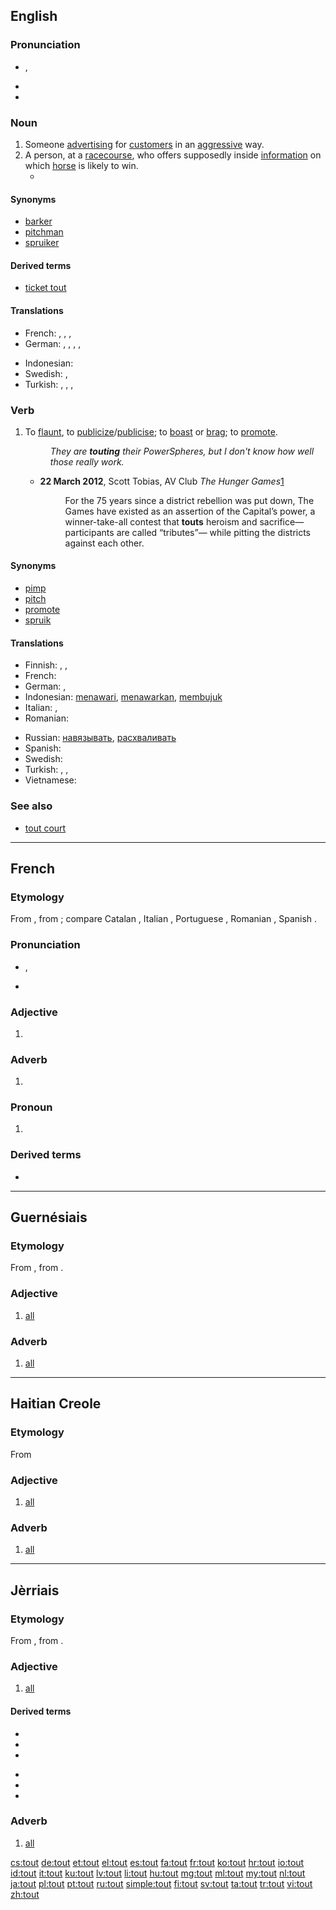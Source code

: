 {{also|toût}}
==English==
{{was wotd|2009|January|22}}

===Pronunciation===
* {{IPA|/taʊt/}}, {{X-SAMPA|/taUt/}}
* {{audio|en-us-tout.ogg|Audio (US)}}
* {{rhymes|aʊt}}

===Noun===
{{wikipedia}}
{{en-noun}}

# Someone [[advertise|advertising]] for [[customer|customers]] in an [[aggressive]] way.
# A person, at a [[racecourse]], who offers supposedly inside [[information]] on which [[horse]] is likely to win.
#*{{quote-book|year=1905|author=[[w:Emma Orczy|Baroness Emmuska Orczy]]
|title=[[w:The Case of Miss Elliott|The Hocussing of Cigarette]]
|chapter=2|url=http://openlibrary.org/works/OL8479084W
|passage=No one, however, would have anything to do with him, as Mr. Keeson's orders in those respects were very strict&thinsp;; he had often threatened any one of his ''employés'' with instant dismissal if he found him in company with one of these '''touts'''.}}

====Synonyms====
* [[barker]]
* [[pitchman]]
* [[spruiker]]

====Derived terms====
* [[ticket tout]]

====Translations====
{{trans-top|someone advertising for customers in an aggressive way}}
* French: {{t+|fr|racoleur|m}},  {{t-|fr|vendeur ambulant|m}},  {{t+|fr|rabatteur|m}},  {{t+|fr|pronostiqueur|m}}
* German: {{qualifier|US}} {{t-|de|Drogenvermittler|m}}, {{qualifier|US}} {{t-|de|Drogenvermittlerin|f}}, {{qualifier|UK}} {{t-|de|Kartenschwarzhändler|m}}, {{qualifier|UK}} {{t-|de|Kartenschwarzhändlerin|f}}, {{t-|de|Schlepperin|f}}
{{trans-mid}}
* Indonesian: {{t+|id|calo}}
* Swedish: {{t-|sv|biljettförsäljare (illegal)}}, {{t-|sv|kundvärvare}}
* Turkish: {{t-|tr|arsız satıcı}}, {{t+|tr|çığırtkan}}, {{t+|tr|karaborsacı}}, {{t+|tr|tahminci}}
{{trans-bottom}}

===Verb===
{{en-verb}}

# {{transitive}} To [[flaunt]], to [[publicize]]/[[publicise]]; to [[boast]] or [[brag]]; to [[promote]].
#: ''They are '''touting''' their PowerSpheres, but I don't know how well those really work.''
#* '''22 March 2012''', Scott Tobias, AV Club ''The Hunger Games''[http://www.avclub.com/articles/the-hunger-games,71293/]
#*: For the 75 years since a district rebellion was put down, The Games have existed as an assertion of the Capital’s power, a winner-take-all contest that '''touts''' heroism and sacrifice—participants are called “tributes”— while pitting the districts against each other.

====Synonyms====
* [[pimp]]
* [[pitch]]
* [[promote]]
* [[spruik]]

====Translations====
{{trans-top|To flaunt, to publicize/publicise; to boast or brag; to promote}}
* Finnish: {{t+|fi|kehua}}, {{t+|fi|ylistää}}, {{t+|fi|mainostaa}}
* French: {{t+|fr|racoler}}
* German: {{l|de|aufdringlich}} {{t+|de|ankündigen}}, {{t+|de|werben}} {{l|de|für}}
* Indonesian: [[tawar|menawari]], [[tawar|menawarkan]], [[bujuk|membujuk]]
* Italian: {{t+|it|pubblicizzare}}, {{t+|it|propagandare}}
* Romanian: {{t+|ro|racola}}
{{trans-mid}}
* Russian: [[навязывать]], [[расхваливать]]
* Spanish: {{t+|es|presumir}}
* Swedish: {{t-|sv|pracka (på ngn en vara)}}
* Turkish: {{l|tr|çığırtkanlık}} {{t+|tr|etmek}}, {{l|tr|müşteri}} {{t+|tr|toplamak}}, {{l|tr|tiyo}} {{t+|tr|vermek}}
* Vietnamese: {{t+|vi|công bố}}
{{trans-bottom}}

===See also===
* [[tout court]]

----

==French==

===Etymology===
From {{etyl|fro|fr}} {{term|tot|lang=fro}}, from {{etyl|la|fr}} {{term|totus|lang=la}}; compare Catalan {{term|tot|lang=ca}}, Italian {{term|tutto|lang=it}}, Portuguese {{term|todo|lang=pt}}, Romanian {{term|tot|lang=ro}}, Spanish {{term|todo|lang=es}}.

===Pronunciation===
* {{IPA|/tu/|lang=fr}}, {{X-SAMPA|/tu/}}
* {{audio|Fr-tout.ogg|audio}}

===Adjective===
{{fr-adj}}

# {{l|en|all}}

===Adverb===
{{fr-adv}}

# {{l|en|all}}

===Pronoun===
{{fr-pron}}

# {{l|en|everything}}

===Derived terms===
* {{l|fr|tout le monde}}

----

==Guernésiais==

===Etymology===
From {{etyl|fro|roa-grn}} {{term|tot|lang=fro}}, from {{etyl|la|roa-grn}} {{term|totus|tōtus|lang=la}}.

===Adjective===
{{roa-grn-adj}}

# [[all]]

===Adverb===
{{roa-grn-adv}}

# [[all]]

----

==Haitian Creole==

===Etymology===
From {{etyl|fr|ht}} {{term|tout||all|lang=fr}}

===Adjective===
{{head|ht|adjective}}

# [[all]]

===Adverb===
{{head|ht|adverb}}

# [[all]]

----

==Jèrriais==

===Etymology===
From {{etyl|fro|roa-jer}} {{term|tot|lang=fro}}, from {{etyl|la|roa-jer}} {{term|totus|tōtus|lang=la}}.

===Adjective===
{{roa-jer-adj}}

# [[all]]

====Derived terms====
{{der-top}}
* {{l|roa-jer|èrtithe-tout|gloss=lumber-room}}
* {{l|roa-jer|homme à tout faithe|gloss=jack of all trades}}
* {{l|roa-jer|laîsse-tout-faithe|gloss=neglectful person}}
{{der-mid}}
* {{l|roa-jer|tout à ièrs|gloss=all eyes}}
* {{l|roa-jer|tout-s'mêle|gloss=busybody}}
* {{l|roa-jer|toute-êpice|gloss=allspice}}
{{der-bottom}}

===Adverb===
{{roa-jer-adv}}

# [[all]]

[[cs:tout]]
[[de:tout]]
[[et:tout]]
[[el:tout]]
[[es:tout]]
[[fa:tout]]
[[fr:tout]]
[[ko:tout]]
[[hr:tout]]
[[io:tout]]
[[id:tout]]
[[it:tout]]
[[ku:tout]]
[[lv:tout]]
[[li:tout]]
[[hu:tout]]
[[mg:tout]]
[[ml:tout]]
[[my:tout]]
[[nl:tout]]
[[ja:tout]]
[[pl:tout]]
[[pt:tout]]
[[ru:tout]]
[[simple:tout]]
[[fi:tout]]
[[sv:tout]]
[[ta:tout]]
[[tr:tout]]
[[vi:tout]]
[[zh:tout]]